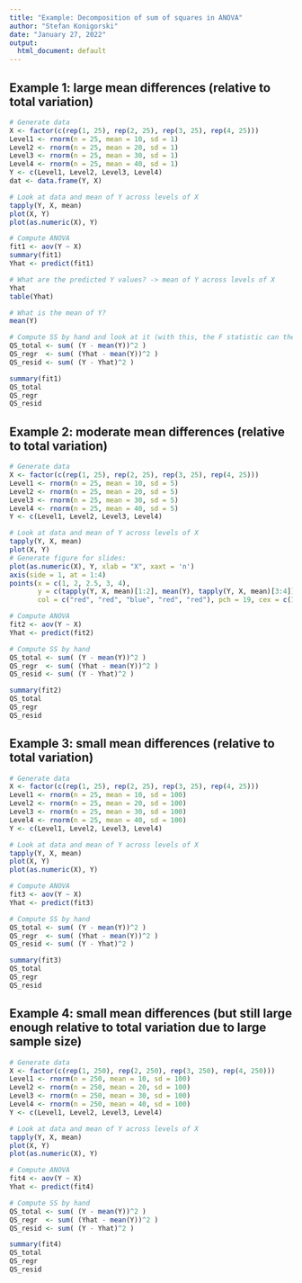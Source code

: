```yaml
---
title: "Example: Decomposition of sum of squares in ANOVA"
author: "Stefan Konigorski"
date: "January 27, 2022"
output:
  html_document: default
---
```


## Example 1: large mean differences (relative to total variation)

```r
# Generate data
X <- factor(c(rep(1, 25), rep(2, 25), rep(3, 25), rep(4, 25)))
Level1 <- rnorm(n = 25, mean = 10, sd = 1)
Level2 <- rnorm(n = 25, mean = 20, sd = 1)
Level3 <- rnorm(n = 25, mean = 30, sd = 1)
Level4 <- rnorm(n = 25, mean = 40, sd = 1)
Y <- c(Level1, Level2, Level3, Level4)
dat <- data.frame(Y, X)

# Look at data and mean of Y across levels of X
tapply(Y, X, mean)
plot(X, Y)
plot(as.numeric(X), Y)

# Compute ANOVA
fit1 <- aov(Y ~ X)
summary(fit1)
Yhat <- predict(fit1)

# What are the predicted Y values? -> mean of Y across levels of X
Yhat
table(Yhat)

# What is the mean of Y?
mean(Y)

# Compute SS by hand and look at it (with this, the F statistic can then be computed by hand)
QS_total <- sum( (Y - mean(Y))^2 )
QS_regr  <- sum( (Yhat - mean(Y))^2 )
QS_resid <- sum( (Y - Yhat)^2 )

summary(fit1)
QS_total
QS_regr
QS_resid
```

## Example 2: moderate mean differences (relative to total variation)

```r
# Generate data
X <- factor(c(rep(1, 25), rep(2, 25), rep(3, 25), rep(4, 25)))
Level1 <- rnorm(n = 25, mean = 10, sd = 5)
Level2 <- rnorm(n = 25, mean = 20, sd = 5)
Level3 <- rnorm(n = 25, mean = 30, sd = 5)
Level4 <- rnorm(n = 25, mean = 40, sd = 5)
Y <- c(Level1, Level2, Level3, Level4)

# Look at data and mean of Y across levels of X
tapply(Y, X, mean)
plot(X, Y)
# Generate figure for slides:
plot(as.numeric(X), Y, xlab = "X", xaxt = 'n')
axis(side = 1, at = 1:4)
points(x = c(1, 2, 2.5, 3, 4), 
       y = c(tapply(Y, X, mean)[1:2], mean(Y), tapply(Y, X, mean)[3:4]), 
       col = c("red", "red", "blue", "red", "red"), pch = 19, cex = c(1, 1, 2, 1, 1))

# Compute ANOVA
fit2 <- aov(Y ~ X)
Yhat <- predict(fit2)

# Compute SS by hand 
QS_total <- sum( (Y - mean(Y))^2 )
QS_regr  <- sum( (Yhat - mean(Y))^2 )
QS_resid <- sum( (Y - Yhat)^2 )

summary(fit2)
QS_total
QS_regr
QS_resid
```

## Example 3: small mean differences (relative to total variation)

```r
# Generate data
X <- factor(c(rep(1, 25), rep(2, 25), rep(3, 25), rep(4, 25)))
Level1 <- rnorm(n = 25, mean = 10, sd = 100)
Level2 <- rnorm(n = 25, mean = 20, sd = 100)
Level3 <- rnorm(n = 25, mean = 30, sd = 100)
Level4 <- rnorm(n = 25, mean = 40, sd = 100)
Y <- c(Level1, Level2, Level3, Level4)

# Look at data and mean of Y across levels of X
tapply(Y, X, mean)
plot(X, Y)
plot(as.numeric(X), Y)

# Compute ANOVA
fit3 <- aov(Y ~ X)
Yhat <- predict(fit3)

# Compute SS by hand 
QS_total <- sum( (Y - mean(Y))^2 )
QS_regr  <- sum( (Yhat - mean(Y))^2 )
QS_resid <- sum( (Y - Yhat)^2 )

summary(fit3)
QS_total
QS_regr
QS_resid
```

## Example 4: small mean differences (but still large enough relative to total variation due to large sample size)

```r
# Generate data
X <- factor(c(rep(1, 250), rep(2, 250), rep(3, 250), rep(4, 250)))
Level1 <- rnorm(n = 250, mean = 10, sd = 100)
Level2 <- rnorm(n = 250, mean = 20, sd = 100)
Level3 <- rnorm(n = 250, mean = 30, sd = 100)
Level4 <- rnorm(n = 250, mean = 40, sd = 100)
Y <- c(Level1, Level2, Level3, Level4)

# Look at data and mean of Y across levels of X
tapply(Y, X, mean)
plot(X, Y)
plot(as.numeric(X), Y)

# Compute ANOVA
fit4 <- aov(Y ~ X)
Yhat <- predict(fit4)

# Compute SS by hand 
QS_total <- sum( (Y - mean(Y))^2 )
QS_regr  <- sum( (Yhat - mean(Y))^2 )
QS_resid <- sum( (Y - Yhat)^2 )

summary(fit4)
QS_total
QS_regr
QS_resid
```